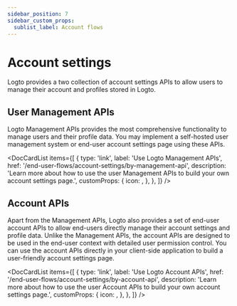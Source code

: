 ```yaml
---
sidebar_position: 7
sidebar_custom_props:
  sublist_label: Account flows
---
```



# Account settings

Logto provides a two collection of account settings APIs to allow users to manage their account and profiles stored in Logto.

## User Management APIs

Logto Management APIs provides the most comprehensive functionality to manage users and their profile data. You may implement a self-hosted user management system or end-user account settings page using these APIs.

<DocCardList
  items={[
    {
      type: 'link',
      label: 'Use Logto Management APIs',
      href: '/end-user-flows/account-settings/by-management-api',
      description:
        'Learn more about how to use the user Management APIs to build your own account settings page.',
      customProps: {
        icon: <GearIcon />,
      },
    },
  ]}
/>

## Account APIs

Apart from the Management APIs, Logto also provides a set of end-user account APIs to allow end-users directly manage their account settings and profile data. Unlike the Management APIs, the account APIs are designed to be used in the end-user context with detailed user permission control. You can use the account APIs directly in your client-side application to build a user-friendly account settings page.

<DocCardList
  items={[
    {
      type: 'link',
      label: 'Use Logto Account APIs',
      href: '/end-user-flows/account-settings/by-account-api',
      description:
        'Learn more about how to use the user Account APIs to build your own account settings page.',
      customProps: {
        icon: <GearIcon />,
      },
    },
  ]}
/>
